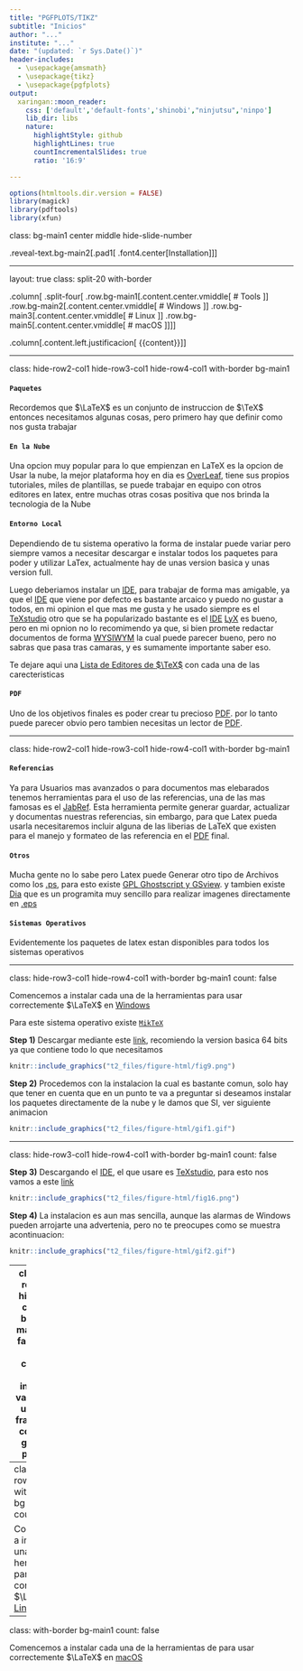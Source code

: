 ```yaml
---
title: "PGFPLOTS/TIKZ"
subtitle: "Inicios"
author: "..."
institute: "..."
date: "(updated: `r Sys.Date()`)"
header-includes: 
  - \usepackage{amsmath}
  - \usepackage{tikz}
  - \usepackage{pgfplots}
output:
  xaringan::moon_reader:
    css: ['default','default-fonts','shinobi',"ninjutsu",'ninpo']
    lib_dir: libs
    nature:
      highlightStyle: github
      highlightLines: true
      countIncrementalSlides: true
      ratio: '16:9'

---
```


```r
options(htmltools.dir.version = FALSE)
library(magick)
library(pdftools)
library(xfun)
```

class: bg-main1 center middle hide-slide-number

.reveal-text.bg-main2[.pad1[
.font4.center[Installation]
]]

---

layout: true
class: split-20 with-border

.column[
  .split-four[
  .row.bg-main1[.content.center.vmiddle[
# Tools
  ]]
  .row.bg-main2[.content.center.vmiddle[
# Windows
  ]]
  .row.bg-main3[.content.center.vmiddle[
# Linux
  ]]
  .row.bg-main5[.content.center.vmiddle[
# macOS
  ]]
]]

.column[.content.left.justificacion[
{{content}}
]]



---

class: hide-row2-col1 hide-row3-col1 hide-row4-col1 with-border bg-main1

#### `Paquetes`

Recordemos que $\LaTeX$ es un conjunto de instruccion de $\TeX$ entonces necesitamos algunas cosas, pero primero hay que definir como nos gusta trabajar

#### `En la Nube`

Una opcion muy popular para lo que empienzan en LaTeX es la opcion de Usar la nube, la mejor plataforma hoy en dia es [OverLeaf](www.overleaf.com), tiene sus propios tutoriales, miles de plantillas, se puede trabajar en equipo con otros editores en latex, entre muchas otras cosas positiva que nos brinda la tecnologia de la Nube

#### `Entorno Local`

Dependiendo de tu sistema operativo la forma de instalar puede variar pero siempre vamos a necesitar descargar e instalar todos los paquetes para poder y utilizar LaTex, actualmente hay de unas version basica y unas version full.

Luego deberiamos instalar un [IDE](https://en.wikipedia.org/wiki/Integrated_development_environment), para trabajar de forma mas amigable, ya que el [IDE](https://en.wikipedia.org/wiki/Integrated_development_environment) que viene por defecto es bastante arcaico y puedo no gustar a todos, en mi opinion el que mas me gusta y he usado siempre es el [TeXstudio](https://www.texstudio.org/) otro que se ha popularizado bastante es el [IDE](https://en.wikipedia.org/wiki/Integrated_development_environment) [LyX](https://www.lyx.org/) es bueno, pero en mi opnion no lo recomimendo ya que, si bien promete redactar documentos de forma [WYSIWYM](https://en.wikipedia.org/wiki/WYSIWYM) la cual puede parecer bueno, pero no sabras que pasa tras camaras, y es sumamente importante saber eso.

Te dejare aqui una [Lista de Editores de $\TeX$](https://en.wikipedia.org/wiki/Comparison_of_TeX_editors) con cada una de las carecteristicas

#### `PDF`

Uno de los objetivos finales es poder crear tu precioso [PDF](https://en.wikipedia.org/wiki/PDF). por lo tanto puede parecer obvio pero tambien necesitas un lector de [PDF](https://en.wikipedia.org/wiki/PDF).

---

class: hide-row2-col1 hide-row3-col1 hide-row4-col1 with-border bg-main1

#### `Referencias`

Ya para Usuarios mas avanzados o para documentos mas elebarados tenemos herramientas para el uso de las referencias, una de las mas famosas es el [JabRef](https://www.jabref.org/). Esta herramienta permite generar guardar, actualizar y documentas nuestras referencias, sin embargo, para que Latex pueda usarla necesitaremos incluir alguna de las liberias de LaTeX que existen para el manejo y formateo de las referencia en el [PDF](https://en.wikipedia.org/wiki/PDF) final.

#### `Otros`

Mucha gente no lo sabe pero Latex puede Generar otro tipo de Archivos como los [.ps](https://en.wikipedia.org/wiki/PostScript), para esto existe [GPL Ghostscript y GSview](http://pages.cs.wisc.edu/~ghost/). y tambien existe [Dia](http://dia-installer.de/index.html.es) que es un programita muy sencillo para realizar imagenes directamente en [.eps](https://en.wikipedia.org/wiki/Encapsulated_PostScript)

#### `Sistemas Operativos`
Evidentemente los paquetes de latex estan disponibles para todos los sistemas operativos

---

class: hide-row3-col1 hide-row4-col1 with-border bg-main1
count: false

Comencemos a instalar cada una de la herramientas para usar correctemente $\LaTeX$ en [Windows](https://en.wikipedia.org/wiki/Microsoft_Windows)

Para este sistema operativo existe [`MikTeX`](https://en.wikipedia.org/wiki/MiKTeX)

**Step 1)** Descargar mediante este [link](https://miktex.org/download), recomiendo la version basica 64 bits ya que contiene todo lo que necesitamos
```r
knitr::include_graphics("t2_files/figure-html/fig9.png")
```

**Step 2)** Procedemos con la instalacion la cual es bastante comun, solo hay que tener en cuenta que en un punto te va a preguntar si deseamos instalar los paquetes directamente de la nube y le damos que SI, ver siguiente animacion

```r
knitr::include_graphics("t2_files/figure-html/gif1.gif")
```

---

class: hide-row3-col1 hide-row4-col1 with-border bg-main1
count: false

**Step 3)** Descargando el [IDE](https://en.wikipedia.org/wiki/Integrated_development_environment), el que usare es [TeXstudio](https://www.texstudio.org/), para esto nos vamos a este [link](https://github.com/texstudio-org/texstudio/releases/download/4.2.0/texstudio-4.2.0-win-qt6.exe)
```r
knitr::include_graphics("t2_files/figure-html/fig16.png")
```
**Step 4)** La instalacion es aun mas sencilla, aunque las alarmas de Windows pueden arrojarte una advertenia, pero no te preocupes como se muestra acontinuacion:
```r
knitr::include_graphics("t2_files/figure-html/gif2.gif")
```
---
class: hide-row3-col1 hide-row4-col1 with-border bg-main1
count: false
**Step 5)** Vamos a comprobar nuestra instalacion, vamos a usar un peque;o fragmento de codigo para generar un pdf basico

```{}
\documentclass{article} % Starts an article
\usepackage{amsmath} % Imports amsmath
\title{\LaTeX} % Title

\begin{document} % Begins a document
  \maketitle
  \LaTeX{} is a document preparation system for
  the \TeX{} typesetting program. It offers
  programmable desktop publishing features and
  extensive facilities for automating most
  aspects of typesetting and desktop publishing,
  including numbering and  cross-referencing,
  tables and figures, page layout,
  bibliographies, and much more. \LaTeX{} was
  originally written in 1984 by Leslie Lamport
  and has become the  dominant method for using
  \TeX; few people write in plain \TeX{} anymore.
  The current version is \LaTeXe.

  % This is a comment, not shown in final output.
  % The following shows typesetting  power of LaTeX:
  \begin{align}
    E_0 &= mc^2 \\
    E &= \frac{mc^2}{\sqrt{1-\frac{v^2}{c^2}}}
  \end{align} 
\end{document}
```

---
class: hide-row4-col1 with-border bg-main1
count: false

Comencemos a instalar cada una de la herramientas para usar correctemente $\LaTeX$ en [Linux](https://en.wikipedia.org/wiki/Linux)
3

---

class: with-border bg-main1
count: false

Comencemos a instalar cada una de la herramientas de para usar correctemente $\LaTeX$ en [macOS](https://en.wikipedia.org/wiki/MacOS)
<br>







